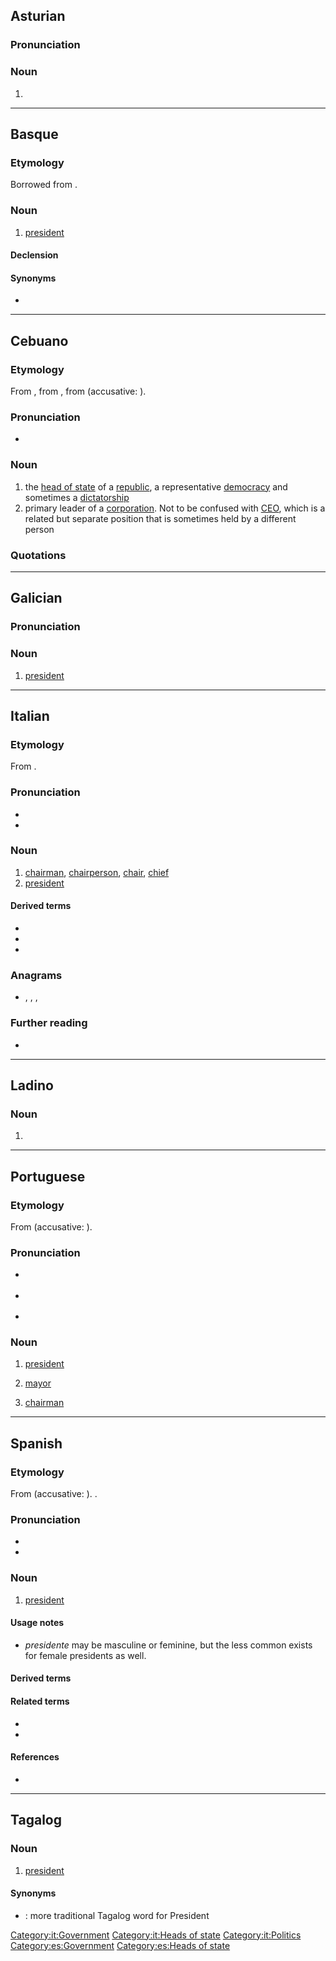 {{also|présidente}}
==Asturian==

===Pronunciation===
{{rfp|ast}}

===Noun===
{{ast-noun|mf}}

# {{l|en|president}}

----

==Basque==

===Etymology===
Borrowed from {{bor|eu|es|presidente}}.

===Noun===
{{eu-noun|an}}

# [[president]]

====Declension====
{{eu-decl-anim noun|ab=1|kb=1}}

====Synonyms====
* {{l|eu|lehendakari}}

----

==Cebuano==

===Etymology===
From {{der|ceb|en|president}}, from {{der|ceb|fro|president}}, from {{der|ceb|la|praesidēns||presiding over; president, leader}} (accusative: {{m|la|praesidentem}}).

===Pronunciation===
* {{hyphenation|ceb|pre|si|den|te}}

===Noun===
{{head|ceb|noun}}

# the [[head of state]] of a [[republic]], a representative [[democracy]] and sometimes a [[dictatorship]]
# primary leader of a [[corporation]]. Not to be confused with [[CEO]], which is a related but separate position that is sometimes held by a different person

===Quotations===
{{seeCites|ceb}}

{{topics|ceb|Government|Heads of state|Occupations|People}}

----

==Galician==

===Pronunciation===
{{rfp|gl}}

===Noun===
{{gl-noun|m|f=presidenta}}

# [[president]]

----

==Italian==
{{wikipedia|lang=it}}

===Etymology===
From {{der|it|la|praesidēns}}.

===Pronunciation===
* {{hyphenation|it|pre|si|dèn|te}}
* {{audio|it|It-il presidente.ogg|Audio}}

===Noun===
{{it-noun|m|g2=f|f=presidentessa}}

# [[chairman]], [[chairperson]], [[chair]], [[chief]]
# [[president]]

====Derived terms====
* {{l|it|presidenza}}
* {{l|it|presidenziale}}
* {{l|it|vicepresidente}}

===Anagrams===
* {{l|it|penderesti}}, {{l|it|perdentesi}}, {{l|it|prendetesi}}, {{l|it|rispedente}}

===Further reading===
* {{R:it:Treccani}}

[[Category:it:Government]]
[[Category:it:Heads of state]]
[[Category:it:Politics]]

----

==Ladino==

===Noun===
{{lad-noun|mf|head=presidénte}}

# {{altform|lad|prezidente}}

----

==Portuguese==
{{wikipedia|lang=pt}}

===Etymology===
From {{der|pt|la|praesidēns||presiding over; president, leader}} (accusative: {{m|la|praesidentem}}).

===Pronunciation===
* {{a|Portugal}} {{IPA|pt|/pɾɨ.zi.ˈdẽ.tɨ/}}
* {{a|Brazil}} {{IPA|pt|/pɾe.zi.ˈdẽ.t͡ʃi/|[pɾë.z̻ɪ.ˈd̪ẽ̞ɪ̯̃ⁿ.t͡ʃɪ]}}
* {{hyphenation|pt|pre|si|den|te}}

===Noun===
{{pt-noun|mf|pl=presidentes|f=presidente|f2=presidenta}}

# [[president]]
# {{lb|pt|Portugal}} [[mayor]]
#: {{syn|pt|prefeito}}
# [[chairman]]

{{topics|pt|Heads of state}}

----

==Spanish==

===Etymology===
From {{der|es|la|praesidēns||presiding over; president, leader}} (accusative: {{m|la|praesidentem}}). {{doublet|es|president}}.

===Pronunciation===
* {{es-IPA}}
* {{hyphenation|es|pre|si|den|te}}

===Noun===
{{es-noun|mf|f=presidente|f2=presidenta}}

# [[president]]
#: {{syn|es|mandatario|q1=broader meaning}}

====Usage notes====
* ''presidente'' may be masculine or feminine, but the less common {{m|es|presidenta}} exists for female presidents as well.

====Derived terms====
{{der3|es
|Día del Presidente
}}

====Related terms====
* {{l|es|presidencia}}
* {{l|es|presidencial}}

====References====
* {{R:DRAE}}

[[Category:es:Government]]
[[Category:es:Heads of state]]

----

==Tagalog==

===Noun===
{{tl-noun}}

# [[president]]

====Synonyms====
* {{l|tl|pangulo}}: more traditional Tagalog word for President